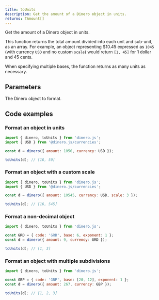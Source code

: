 ```yaml
---
title: toUnits
description: Get the amount of a Dinero object in units.
returns: TAmount[]
---
```


Get the amount of a Dinero object in units.

This function returns the total amount divided into each unit and sub-unit, as an array. For example, an object representing $10.45 expressed as `1045` (with currency `USD` and no custom `scale`) would return `[1, 45]` for 1 dollar and 45 cents.

When specifying multiple bases, the function returns as many units as necessary.

## Parameters

<Parameters>

<Parameter name="dineroObject" type="Dinero<TAmount>" required={true}>

The Dinero object to format.

</Parameter>

</Parameters>

## Code examples

### Format an object in units

```js
import { dinero, toUnits } from 'dinero.js';
import { USD } from '@dinero.js/currencies';

const d = dinero({ amount: 1050, currency: USD });

toUnits(d); // [10, 50]
```

### Format an object with a custom scale

```js
import { dinero, toUnits } from 'dinero.js';
import { USD } from '@dinero.js/currencies';

const d = dinero({ amount: 10545, currency: USD, scale: 3 });

toUnits(d); // [10, 545]
```

### Format a non-decimal object

```js
import { dinero, toUnits } from 'dinero.js';

const GRD = { code: 'GRD', base: 6, exponent: 1 };
const d = dinero({ amount: 9, currency: GRD });

toUnits(d); // [1, 3]
```

### Format an object with multiple subdivisions

```js
import { dinero, toUnits } from 'dinero.js';

const GBP = { code: 'GBP', base: [20, 12], exponent: 1 };
const d = dinero({ amount: 267, currency: GBP });

toUnits(d); // [1, 2, 3]
```

